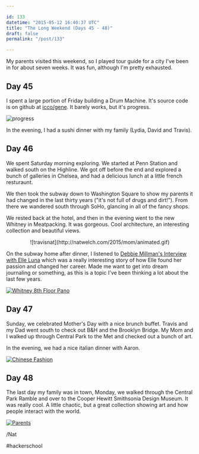 ```yaml
---

id: 133
datetime: "2015-05-12 16:40:37 UTC"
title: "The Long Weekend (Days 45 - 48)"
draft: false
permalink: "/post/133"

---
```


My parents visited this weekend, so I played tour guide for a city I've been in for about seven weeks. It was fun, although I'm pretty exhausted.

## Day 45

I spent a large portion of Friday building a Drum Machine. It's source code is on github at [icco/gene](https://github.com/icco/gene). It barely works, but it's progress.

![progress](https://s3.amazonaws.com/f.cl.ly/items/3b3j0A2s3V2Z182K3H0y/Screen%!S(MISSING)hot%!-(MISSING)05-12%!a(MISSING)t%!.(MISSING)56%!p(MISSING)ng)

In the evening, I had a sushi dinner with my family (Lydia, David and Travis).

## Day 46

We spent Saturday morning exploring. We started at Penn Station and walked south on the Highline. We got off before the end and explored a bunch of galleries in Chelsea, and had a delicious lunch at a little french resturaunt.

We then took the subway down to Washington Square to show my parents it had changed in the last thirty years ("it's not full of drugs and dirt!"). From there we wandered south through SoHo, glancing in all of the fancy shops.

We rested back at the hotel, and then in the evening went to the new Whitney in Meatpacking. It was gorgeous. Cool architecture, an interesting collection and beautiful views.

<center>
![travisnat](http://natwelch.com/2015/mom/animated.gif)
</center>

On the subway home after dinner, I listened to [Debbie Millman's Interview with Elle Luna](http://designobserver.com/feature/elle-luna/38875/) which was a really interesting story of how Elle found her passion and changed her career. Made me want to get into dream journaling or something, as this is a topic I've been thinking a lot about the last few years.

<a href="https://www.flickr.com/photos/icco/16866669353" title="Whitney 8th Floor Pano by Nat Welch, on Flickr"><img src="https://c1.staticflickr.com/9/8872/16866669353_0d218f2fdb_k.jpg" alt="Whitney 8th Floor Pano"></a>

## Day 47

Sunday, we celebrated Mother's Day with a nice brunch buffet. Travis and my Dad went south to check out B&H and the Brooklyn Bridge. My Mom and I walked up through Central Park to the Met and checked out a bunch of art.

In the evening, we had a nice italian dinner with Aaron.

<a href="https://www.flickr.com/photos/icco/16936222244" title="Chinese Fashion by Nat Welch, on Flickr"><img src="https://c4.staticflickr.com/8/7758/16936222244_9f99528a87_b.jpg" alt="Chinese Fashion"></a>

## Day 48

The last day my family was in town, Monday, we walked through the Central Park Ramble and over to the Cooper Hewitt Smithsonia Design Museum. It was really cool. A little chaotic, but a great collection showing art and how people interact with the world.

<a href="https://www.flickr.com/photos/icco/16942543523" title="Parents by Nat Welch, on Flickr"><img src="https://c4.staticflickr.com/8/7704/16942543523_1b0b7c3950_b.jpg" alt="Parents"></a>

/Nat

#hackerschool

